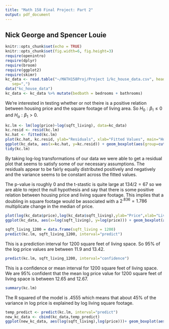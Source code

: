 ```yaml
---
title: "Math 158 Final Project: Part 2"
output: pdf_document
---
```

## Nick George and Spencer Louie 
```r
knitr::opts_chunk$set(echo = TRUE)
knitr::opts_chunk$set(fig.width=6, fig.height=3)
require(openintro)
require(dplyr)
require(broom)
require(ggplot2)
require(skimr)
kc_data <- read.table("~/MATH158Proj/Project 1/kc_house_data.csv", header=TRUE,
   sep=",")
data("kc_house_data")
kc_data <- kc_data %>% mutate(bedbath = bedrooms + bathrooms)

```


We're interested in testing whether or not theire is a positive relation between housing price and the square footage of living area. So $H_0: \beta_1\leq0$ and $H_a: \beta_1>0$.
```r
kc.lm <- lm(log(price)~log(sqft_living), data=kc_data)
kc.resid <- resid(kc.lm)
kc.hat <- fitted(kc.lm)
plot(kc.hat, kc.resid, ylab="Residuals", xlab="Fitted Values", main="Housing Prices")
ggplot(kc_data, aes(x=kc.hat, y=kc.resid)) + geom_boxplot(aes(group=cut_width(kc.hat, .5)))
tidy(kc.lm)
```
By taking log-log transformations of our data we were able to get a residual plot that seems to satisfy some of our necessary assumptions. The residuals appear to be fairly equally distributed positively and negatively and the variance seems to be constant across the fitted values. 

The p-value is roughly 0 and the t-stastic is quite large at $134/2 = 67$ so we are able to reject the null hypothesis and say that there is some positive relation between housing price and living square footage. This implies that a doubling in square footage would be associated with a $2^.836 = 1.786$ multiplicate change in the median of price. 
```r
plot(log(kc_data$price),log(kc_data$sqft_living),ylab="Price",xlab="Living Sqft")
ggplot(kc_data, aes(x=log(sqft_living), y=log(price))) + geom_boxplot(aes(group=cut_width(log(sqft_living), .5)))
```


```r
sqft_living_1200 = data.frame(sqft_living = 1200)
predict(kc.lm, sqft_living_1200, interval="predict")

```
This is a prediction interval for 1200 square feet of living space. So 95% of the log price values are between 11.9 and 13.42. 

```r
predict(kc.lm, sqft_living_1200, interval="confidence")
```
This is a confidence or mean interval for 1200 square feet of living space. We are 95% confident that the mean log price value for 1200 square feet of living space is between 12.65 and 12.67. 

```r
summary(kc.lm)

```

The R squared of the model is .4555 which means that about 45% of the variance in log price is explained by log living square footage. 

```r
temp_predict <- predict(kc.lm, interval="predict")
new_kc_data <- cbind(kc_data,temp_predict)
ggplot(new_kc_data, aes(log(sqft_living),log(price)))+ geom_boxplot(aes(group=cut_width(log(sqft_living), .5))) +geom_line(aes(y=lwr),color="red",linetype="dashed")+geom_line(aes(y=upr), color="red", linetype="dashed") + geom_smooth(method=lm, se=TRUE, level=.95) ## Can't get a band for confidence interval to show up even though the code is correct. 
```
